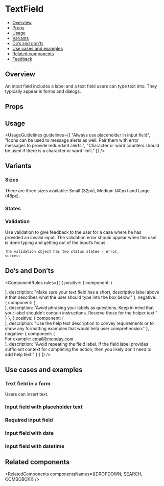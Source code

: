 
<Meta of={TextFieldStories} />

# TextField

- [Overview](#overview)
- [Props](#props)
- [Usage](#usage)
- [Variants](#variants)
- [Do’s and don’ts](#dos-and-donts)
- [Use cases and examples](#use-cases-and-examples)
- [Related components](#related-components)
- [Feedback](#feedback)

## Overview

An input field includes a label and a text field users can type text into. They typically appear in forms and dialogs.

<Canvas of={TextFieldStories.Overview} />

## Props

<PropsTable />

## Usage

<UsageGuidelines
  guidelines={[
    "Always use placeholder in input field",
    "Icons can be used to message alerts as well. Pair them with error messages to provide redundant alerts.",
    "Character or word counters should be used if there is a character or word limit."
  ]}
/>

## Variants

### Sizes

There are three sizes available: Small (32px), Medium (40px) and Large (48px).

<Canvas of={TextFieldStories.Sizes} />

### States

<Canvas of={TextFieldStories.States} />

### Validation

Use validation to give feedback to the user for a case where he has provided an invalid input. The validation error should appear when the user is done typing and getting out of the input’s focus.

<code>The validation object has two status states - error, success</code>

<Canvas of={TextFieldStories.Validation} />

## Do’s and Don’ts

<ComponentRules
  rules={[
    {
      positive: {
        component: (
          <div className="monday-storybook-text-field_size">
            <TextField title="Email" placeholder="email@monday.com" size="medium" />
          </div>
        ),
        description:
          "Make sure your text field has a short, descriptive label above it that describes what the user should type into the box below."
      },
      negative: {
        component: (
          <div className="monday-storybook-text-field_size">
            <TextField
              title="What is your email address?"
              placeholder="email@monday.com"
              size="medium"
            />
          </div>
        ),
        description:
          "Avoid phrasing your labels as questions. Keep in mind that your label shouldn’t contain instructions. Reserve those for the helper text."
      }
    },
    {
      positive: {
        component: (
          <div className="monday-storybook-text-field_size">
            <TextField title="Email" placeholder="email@monday.com" size="medium" />
          </div>
        ),
        description:
          "Use the help text description to convey requirements or to show any formatting examples that would help user comprehension."
      },
      negative: {
        component: (
          <div className="monday-storybook-text-field_size">
            <TextField title="Email" placeholder="email@monday.com" size="medium" />
            For example: email@monday.com
          </div>
        ),
        description:
          "Avoid repeating the field label. If the field label provides sufficient context for completing the action, then you likely don’t need to add help text."
      }
    }
  ]}
/>

## Use cases and examples

### Text field in a form

Users can insert text.

<Canvas of={TextFieldStories.TextFieldInAForm} />

### Input field with placeholder text

<Canvas of={TextFieldStories.InputFieldWithPlaceholderText} />

### Required input field

<Canvas of={TextFieldStories.RequiredInputField} />

### Input field with date

<Canvas of={TextFieldStories.InputFieldWithDate} />

### Input field with datetime

<Canvas of={TextFieldStories.InputFieldWithDateAndTime} />

## Related components

<RelatedComponents componentsNames={[DROPDOWN, SEARCH, COMBOBOX]} />
